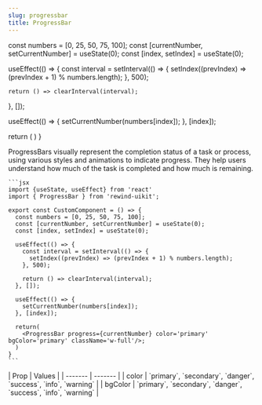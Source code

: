 ```yaml
---
slug: progressbar
title: ProgressBar
---
```



  const numbers = [0, 25, 50, 75, 100];
  const [currentNumber, setCurrentNumber] = useState(0);
  const [index, setIndex] = useState(0);

useEffect(() => {
const interval = setInterval(() => {
setIndex((prevIndex) => (prevIndex + 1) % numbers.length);
}, 500);

    return () => clearInterval(interval);

}, []);

useEffect(() => {
setCurrentNumber(numbers[index]);
}, [index]);

return (
<ProgressBar
      progress={currentNumber}
      color='primary'
      bgColor='primary'
      className='w-full'
    />
)
}

ProgressBars visually represent the completion status of a task or process, using various styles and animations to indicate progress.
They help users understand how much of the task is completed and how much is remaining.

<div className="flex flex-col gap-8 justify-center">
  <DocsTemplate preview={ProgressBarPreview()}>
  
    ```jsx
    import {useState, useEffect} from 'react'
    import { ProgressBar } from 'rewind-uikit';

    export const CustomComponent = () => {
      const numbers = [0, 25, 50, 75, 100];
      const [currentNumber, setCurrentNumber] = useState(0);
      const [index, setIndex] = useState(0);

      useEffect(() => {
        const interval = setInterval(() => {
          setIndex((prevIndex) => (prevIndex + 1) % numbers.length);
        }, 500);

        return () => clearInterval(interval);
      }, []);

      useEffect(() => {
        setCurrentNumber(numbers[index]);
      }, [index]);

      return(
        <ProgressBar progress={currentNumber} color='primary' bgColor='primary' className='w-full'/>;
      )
    }
    ```

  </DocsTemplate>
  <div>
    | Prop    | Values |
    | ------- | ------- |
    | color   | `primary`, `secondary`, `danger`, `success`, `info`, `warning` |
    | bgColor | `primary`, `secondary`, `danger`, `success`, `info`, `warning` |
  </div>
</div>
